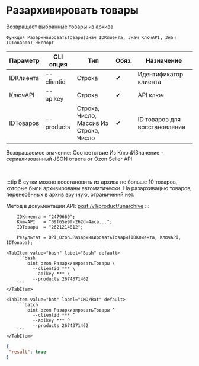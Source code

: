 ﻿---
sidebar_position: 13
description: Разархивировать товары и другие функции для работы с Ozon в Открытом пакете интеграций - бесплатной open-source библиотеке интеграций для 1С:Предприятие 8, OneScript и CLI
keywords: [1C, 1С, 1С:Предприятие, 1С:Предприятие 8.3, API, Интеграция, Сервисы, Обмен, OneScript, CLI, Ozon]
---


# Разархивировать товары
 Возвращает выбранные товары из архива



`Функция РазархивироватьТовары(Знач IDКлиента, Знач КлючAPI, Знач IDТоваров) Экспорт`

  | Параметр | CLI опция | Тип | Обяз. | Назначение |
  |-|-|-|-|-|
  | IDКлиента | --clientid | Строка | &#x2714; | Идентификатор клиента |
  | КлючAPI | --apikey | Строка | &#x2714; | API ключ |
  | IDТоваров | --products | Строка, Число, Массив Из Строка, Число | &#x2714; | ID товаров для восстановления |

  
  Возвращаемое значение:   Соответствие Из КлючИЗначение - сериализованный JSON ответа от Ozon Seller API

<br/>

:::tip
В сутки можно восстановить из архива не больше 10 товаров, которые были архивированы автоматически. На разархивацию товаров, перенесённых в архив вручную, ограничений нет.

Метод в документации API: [post /v1/product/unarchive](https://docs.ozon.ru/api/seller/#operation/ProductAPI_ProductUnarchive)
:::
<br/>



```bsl title="Пример использования для 1С:Предприятие/OneScript"
    IDКлиента = "2479669";
    КлючAPI   = "09f65e9f-262d-4aca...";
    IDТовара  = "2621214812";

    Результат = OPI_Ozon.РазархивироватьТовары(IDКлиента, КлючAPI, IDТовара);
```
    

 <Tabs>
  
    <TabItem value="bash" label="Bash" default>
        ```bash
            oint ozon РазархивироватьТовары \
              --clientid *** \
              --apikey *** \
              --products 2674371462
        ```
    </TabItem>
  
    <TabItem value="bat" label="CMD/Bat" default>
        ```batch
            oint ozon РазархивироватьТовары ^
              --clientid *** ^
              --apikey *** ^
              --products 2674371462
        ```
    </TabItem>
</Tabs>


```json title="Результат"
{
 "result": true
}
```
